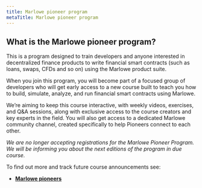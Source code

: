 ```yaml
---
title: Marlowe pioneer program
metaTitle: Marlowe pioneer program
---
```


## What is the Marlowe pioneer program?

This is a program designed to train developers and anyone interested in decentralized finance products to write financial smart contracts (such as loans, swaps, CFDs and so on) using the Marlowe product suite.

When you join this program, you will become part of a focused group of developers who will get early access to a new course built to teach you how to build, simulate, analyze, and run financial smart contracts using Marlowe.

We’re aiming to keep this course interactive, with weekly videos, exercises, and Q&A sessions, along with exclusive access to the course creators and key experts in the field. You will also get access to a dedicated Marlowe community channel, created specifically to help Pioneers connect to each other.

*We are no longer accepting registrations for the Marlowe Pioneer Program. We will be informing you about the next editions of the program in due course.*

To find out more and track future course announcements see:

* **[Marlowe pioneers](https://pioneers.marlowe-finance.io/)**
